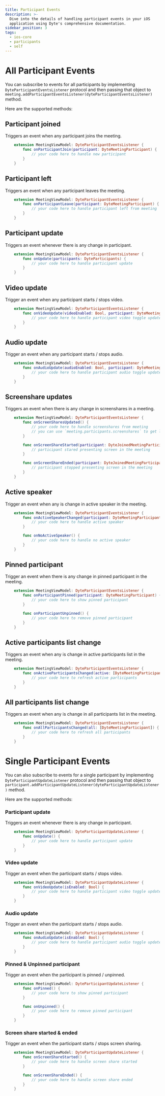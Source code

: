 ```yaml
---
title: Participant Events
description: >-
  Dive into the details of handling participant events in your iOS
  application using Dyte's comprehensive documentation.
sidebar_position: 3
tags:
  - ios-core
  - participants
  - self
---
```


# All Participant Events

You can subscribe to events for all participants by implementing
`DyteParticipantEventsListener` protocol and then passing that object to
`meeting.addParticipantEventsListener(dyteParticipantEventsListener)` method.

Here are the supported methods:

## Participant joined

Triggers an event when any participant joins the meeting.

```swift
    extension MeetingViewModel: DyteParticipantEventsListener {
        func onParticipantJoin(participant: DyteMeetingParticipant) {
            // your code here to handle new participant
        }
    }
```

## Participant left

Triggers an event when any participant leaves the meeting.

```swift
    extension MeetingViewModel: DyteParticipantEventsListener {
        func onParticipantLeave(participant: DyteMeetingParticipant) {
            // your code here to handle participant left from meeting
        }
    }
```

## Participant update

Triggers an event whenever there is any change in participant.

```swift
    extension MeetingViewModel: DyteParticipantEventsListener {
        func onUpdate(participants: DyteParticipants) {
            // your code here to handle participant update
        }
    }
```

## Video update

Trigger an event when any participant starts / stops video.

```swift
    extension MeetingViewModel: DyteParticipantEventsListener {
        func onVideoUpdate(videoEnabled: Bool, participant: DyteMeetingParticipant) {
            // your code here to handle participant video toggle update
        }
    }
```

## Audio update

Trigger an event when any participant starts / stops audio.

```swift
    extension MeetingViewModel: DyteParticipantEventsListener {
        func onAudioUpdate(audioEnabled: Bool, participant: DyteMeetingParticipant) {
            // your code here to handle participant audio toggle update
        }
    }
```

## Screenshare updates

Triggers an event when there is any change in screenshares in a meeting.

```swift
    extension MeetingViewModel: DyteParticipantEventsListener {
        func onScreenSharesUpdated() {
            // your code here to handle screenshares from meeting
            // you can use `meeting.participants.screenshares` to get latest screenshare participants
        }

        func onScreenShareStarted(participant: DyteJoinedMeetingParticipant) {
            // participant stared presenting screen in the meeting
        }

        func onScreenShareEnded(participant: DyteJoinedMeetingParticipant) {
            // participant stopped presenting screen in the meeting
        }
    }
```

## Active speaker

Trigger an event when any is change in active speaker in the meeting.

```swift
    extension MeetingViewModel: DyteParticipantEventsListener {
        func onActiveSpeakerChanged(participant: DyteMeetingParticipant) {
            // your code here to handle active speaker
        }

        func onNoActiveSpeaker() {
            // your code here to handle no active speaker
        }
    }
```

## Pinned participant

Trigger an event when there is any change in pinned participant in the meeting.

```swift
    extension MeetingViewModel: DyteParticipantEventsListener {
        func onParticipantPinned(participant: DyteMeetingParticipant) {
            // your code here to show pinned participant
        }

        func onParticipantUnpinned() {
            // your code here to remove pinned participant
        }
    }
```

## Active participants list change

Triggers an event when any is change in active participants list in the meeting.

```swift
    extension MeetingViewModel: DyteParticipantEventsListener {
        func onActiveParticipantsChanged(active: [DyteMeetingParticipant]) {
            // your code here to refresh active participants
        }
    }
```

## All participants list change

Triggers an event when any is change in all participants list in the meeting.

```swift
    extension MeetingViewModel: DyteParticipantEventsListener {
        func onAllParticipantsChanged(all: [DyteMeetingParticipant]) {
            // your code here to refresh all participants
        }
    }
```

# Single Participant Events

You can also subscribe to events for a single participant by implementing `DyteParticipantUpdateListener` protocol and then passing that object to `participant.addParticipantUpdateListener(dyteParticipantUpdateListener)` method.

Here are the supported methods:

### Participant update

Triggers an event whenever there is any change in participant.

```swift
    extension MeetingViewModel: DyteParticipantUpdateListener {
        func onUpdate() {
            // your code here to handle participant update
        }
    }
```

### Video update

Trigger an event when the participant starts / stops video.

```swift
    extension MeetingViewModel: DyteParticipantUpdateListener {
        func onVideoUpdate(isEnabled: Bool) {
            // your code here to handle participant video toggle update
        }
    }
```

### Audio update

Trigger an event when the participant starts / stops audio.

```swift
    extension MeetingViewModel: DyteParticipantUpdateListener {
        func onAudioUpdate(isEnabled: Bool) {
            // your code here to handle participant audio toggle update
        }
    }
```

### Pinned & Unpinned participant

Trigger an event when the participant is pinned / unpinned.

```swift
    extension MeetingViewModel: DyteParticipantUpdateListener {
        func onPinned() {
            // your code here to show pinned participant
        }

        func onUnpinned() {
            // your code here to remove pinned participant
        }
    }
```

### Screen share started & ended

Trigger an event when the participant starts / stops screen sharing.

```swift
    extension MeetingViewModel: DyteParticipantUpdateListener {
        func onScreenShareStarted() {
            // your code here to handle screen share started
        }

        func onScreenShareEnded() {
            // your code here to handle screen share ended
        }
    }
```

<head>
  <title>iOS Core The participant events</title>
  <meta
    name="description"
    content="Explore the Dyte Mobile Core iOS Participants Participant Events."
  />
</head>
